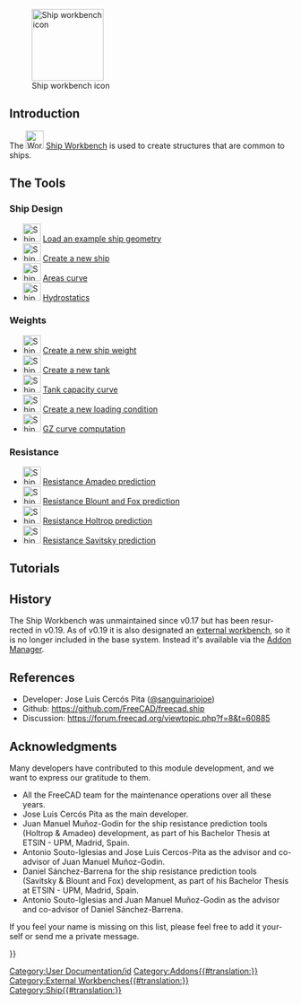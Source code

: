 <languages/>

<div lang="en" dir="ltr" class="mw-content-ltr">
[[Image:Workbench_Ship.svg|thumb|128px|Ship workbench icon]]
</div>

{{TOCright}}

<div lang="en" dir="ltr" class="mw-content-ltr">
== Introduction ==
</div>

<div lang="en" dir="ltr" class="mw-content-ltr">
The [[Image:Workbench_Ship.svg|32px]] [[Ship_Workbench|Ship Workbench]] is used to create structures that are common to ships.
</div>

<div lang="en" dir="ltr" class="mw-content-ltr">
== The Tools ==
</div>

<div lang="en" dir="ltr" class="mw-content-ltr">
===Ship Design===
</div>

<div lang="en" dir="ltr" class="mw-content-ltr">
* [[Image:Ship_LoadExample.svg|32px]] [[Ship_LoadExample|Load an example ship geometry]]
* [[Image:Ship_CreateShip.svg|32px]] [[Ship_CreateShip|Create a new ship]]
* [[Image:Ship_AreasCurve.svg|32px]] [[Ship_AreasCurve|Areas curve]]
* [[Image:Ship_Hydrostatics.svg|32px]] [[Ship_Hydrostatics|Hydrostatics]]
</div>

<div lang="en" dir="ltr" class="mw-content-ltr">
===Weights===
</div>

<div lang="en" dir="ltr" class="mw-content-ltr">
* [[Image:Ship_Weight.svg|32px]] [[Ship_Weight|Create a new ship weight]]
* [[Image:Ship_Tank.svg|32px]] [[Ship_Tank|Create a new tank]]
* [[Image:Ship_Capacity.svg|32px]] [[Ship_Capacity|Tank capacity curve]]
* [[Image:Ship_LoadCondition.svg|32px]] [[Ship_LoadCondition|Create a new loading condition]]
* [[Image:Ship_GZ.svg|32px]] [[Ship_GZ|GZ curve computation]]
</div>

<div lang="en" dir="ltr" class="mw-content-ltr">
===Resistance===
</div>

<div lang="en" dir="ltr" class="mw-content-ltr">
* [[Image:Ship_ResistanceAmadeo.svg|32px]] [[Ship_ResistanceAmadeo|Resistance Amadeo prediction]]
* [[Image:Ship_ResistanceBlountFox.svg|32px]] [[Ship_ResistanceBlountFox|Resistance Blount and Fox prediction]]
* [[Image:Ship_ResistanceHoltrop.svg|32px]] [[Ship_ResistanceHoltrop|Resistance Holtrop prediction]]
* [[Image:Ship_ResistanceSavitsky.svg|32px]] [[Ship_ResistanceSavitsky|Resistance Savitsky prediction]]
</div>

<div lang="en" dir="ltr" class="mw-content-ltr">
==Tutorials==
</div>

[[Category:User Documentation/id]]

<div lang="en" dir="ltr" class="mw-content-ltr">
==History==
</div>

<div lang="en" dir="ltr" class="mw-content-ltr">
The Ship Workbench was unmaintained since v0.17 but has been resurrected in v0.19. As of v0.19 it is also designated an [[External_workbenches|external workbench]], so it is no longer included in the base system. Instead it's available via the [[Std_AddonMgr|Addon Manager]].
</div>

<div lang="en" dir="ltr" class="mw-content-ltr">
==References==
</div>

<div lang="en" dir="ltr" class="mw-content-ltr">
* Developer: Jose Luis Cercós Pita ([https://github.com/sanguinariojoe @sanguinariojoe])
* Github: https://github.com/FreeCAD/freecad.ship
* Discussion: https://forum.freecad.org/viewtopic.php?f=8&t=60885
</div>

<div lang="en" dir="ltr" class="mw-content-ltr">
==Acknowledgments==
</div>

<div lang="en" dir="ltr" class="mw-content-ltr">
Many developers have contributed to this module development, and we want to express our gratitude to them.
</div>

<div lang="en" dir="ltr" class="mw-content-ltr">
* All the FreeCAD team for the maintenance operations over all these years.
* Jose Luis Cercós Pita as the main developer.
* Juan Manuel Muñoz-Godin for the ship resistance prediction tools (Holtrop & Amadeo) development, as part of his Bachelor Thesis at ETSIN - UPM, Madrid, Spain.
* Antonio Souto-Iglesias and Jose Luis Cercos-Pita as the advisor and co-advisor of Juan Manuel Muñoz-Godin.
* Daniel Sánchez-Barrena for the ship resistance prediction tools (Savitsky & Blount and Fox) development, as part of his Bachelor Thesis at ETSIN - UPM, Madrid, Spain.
* Antonio Souto-Iglesias and Juan Manuel Muñoz-Godin as the advisor and co-advisor of Daniel Sánchez-Barrena.
</div>

<div lang="en" dir="ltr" class="mw-content-ltr">
If you feel your name is missing on this list, please feel free to add it yourself or send me a private message.
</div>


{{Userdocnavi{{#translation:}}}}
[[Category:Addons{{#translation:}}]]
[[Category:External Workbenches{{#translation:}}]]
[[Category:Ship{{#translation:}}]]